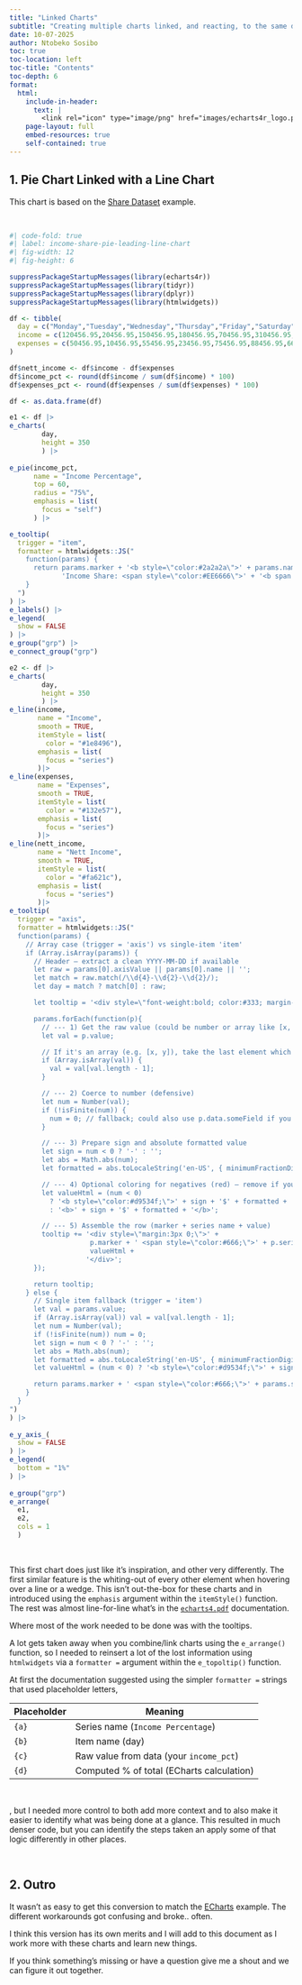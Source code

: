 ```yaml
---
title: "Linked Charts"
subtitle: "Creating multiple charts linked, and reacting, to the same dataset"
date: 10-07-2025
author: Ntobeko Sosibo
toc: true
toc-location: left
toc-title: "Contents"
toc-depth: 6
format: 
  html:
    include-in-header: 
      text: |
        <link rel="icon" type="image/png" href="images/echarts4r_logo.png">
    page-layout: full
    embed-resources: true
    self-contained: true
---
```

## 1. Pie Chart Linked with a Line Chart  

This chart is based on the [Share Dataset](https://echarts.apache.org/examples/en/editor.html?c=dataset-link) example.

&nbsp;  

```r
#| code-fold: true
#| label: income-share-pie-leading-line-chart
#| fig-width: 12
#| fig-height: 6

suppressPackageStartupMessages(library(echarts4r))
suppressPackageStartupMessages(library(tidyr))
suppressPackageStartupMessages(library(dplyr))
suppressPackageStartupMessages(library(htmlwidgets))

df <- tibble(
  day = c("Monday","Tuesday","Wednesday","Thursday","Friday","Saturday","Sunday"),
  income = c(120456.95,20456.95,150456.95,180456.95,70456.95,310456.95,130456.95),
  expenses = c(50456.95,10456.95,55456.95,23456.95,75456.95,88456.95,66456.95)
)

df$nett_income <- df$income - df$expenses
df$income_pct <- round(df$income / sum(df$income) * 100)
df$expenses_pct <- round(df$expenses / sum(df$expenses) * 100)

df <- as.data.frame(df)

e1 <- df |>
e_charts(
        day,
        height = 350
        ) |>
  
e_pie(income_pct,
      name = "Income Percentage",
      top = 60,
      radius = "75%",
      emphasis = list(
        focus = "self")
      ) |>

e_tooltip(
  trigger = "item",
  formatter = htmlwidgets::JS("
    function(params) {
      return params.marker + '<b style=\"color:#2a2a2a\">' + params.name + '</b><br>' +
             'Income Share: <span style=\"color:#EE6666\">' + '<b span style=\"color:#EE6666\">' + params.value + '%</span>';
    }
  ")
) |>
e_labels() |>
e_legend(
  show = FALSE
) |>
e_group("grp") |>
e_connect_group("grp")

e2 <- df |>
e_charts(
        day,
        height = 350
        ) |>
e_line(income,
       name = "Income",
       smooth = TRUE,
       itemStyle = list(
         color = "#1e8496"),
       emphasis = list(
         focus = "series")
       )|>
e_line(expenses,
       name = "Expenses",
       smooth = TRUE,
       itemStyle = list(
         color = "#132e57"),
       emphasis = list(
         focus = "series")
       )|>
e_line(nett_income,
       name = "Nett Income",
       smooth = TRUE,
       itemStyle = list(
         color = "#fa621c"),
       emphasis = list(
         focus = "series")
       )|>
e_tooltip(
  trigger = "axis", 
  formatter = htmlwidgets::JS("
  function(params) {
    // Array case (trigger = 'axis') vs single-item 'item'
    if (Array.isArray(params)) {
      // Header — extract a clean YYYY-MM-DD if available
      let raw = params[0].axisValue || params[0].name || '';
      let match = raw.match(/\\d{4}-\\d{2}-\\d{2}/);
      let day = match ? match[0] : raw;

      let tooltip = '<div style=\"font-weight:bold; color:#333; margin-bottom:6px;\">' + day + '</div>';

      params.forEach(function(p){
        // --- 1) Get the raw value (could be number or array like [x, y])
        let val = p.value;

        // If it's an array (e.g. [x, y]), take the last element which is usually the y
        if (Array.isArray(val)) {
          val = val[val.length - 1];
        }

        // --- 2) Coerce to number (defensive)
        let num = Number(val);
        if (!isFinite(num)) {
          num = 0; // fallback; could also use p.data.someField if you know it
        }

        // --- 3) Prepare sign and absolute formatted value
        let sign = num < 0 ? '-' : '';
        let abs = Math.abs(num);
        let formatted = abs.toLocaleString('en-US', { minimumFractionDigits: 2, maximumFractionDigits: 2 });

        // --- 4) Optional coloring for negatives (red) — remove if you don't want color
        let valueHtml = (num < 0)
          ? '<b style=\"color:#d9534f;\">' + sign + '$' + formatted + '</b>'
          : '<b>' + sign + '$' + formatted + '</b>';

        // --- 5) Assemble the row (marker + series name + value)
        tooltip += '<div style=\"margin:3px 0;\">' +
                    p.marker + ' <span style=\"color:#666;\">' + p.seriesName + ':</span> ' +
                    valueHtml +
                   '</div>';
      });

      return tooltip;
    } else {
      // Single item fallback (trigger = 'item')
      let val = params.value;
      if (Array.isArray(val)) val = val[val.length - 1];
      let num = Number(val);
      if (!isFinite(num)) num = 0;
      let sign = num < 0 ? '-' : '';
      let abs = Math.abs(num);
      let formatted = abs.toLocaleString('en-US', { minimumFractionDigits: 2, maximumFractionDigits: 2 });
      let valueHtml = (num < 0) ? '<b style=\"color:#d9534f;\">' + sign + '$' + formatted + '</b>' : '<b>' + sign + '$' + formatted + '</b>';

      return params.marker + ' <span style=\"color:#666;\">' + params.seriesName + ':</span> ' + valueHtml;
    }
  }
") 
) |>
  
e_y_axis_(
  show = FALSE
) |>
e_legend(
  bottom = "1%"
) |>
  
e_group("grp")
e_arrange(
  e1, 
  e2, 
  cols = 1
  )
```  

&nbsp;

This first chart does just like it's inspiration, and other very differently. The first similar feature is the whiting-out of every other element when hovering over a line or a wedge. This isn't out-the-box for these charts and in introduced using the `emphasis` argument within the `itemStyle()` function. The rest was almost line-for-line what's in the [`echarts4.pdf`](https://cran.r-project.org/web/packages/echarts4r/echarts4r.pdf) documentation.  

Where most of the work needed to be done was with the tooltips.  

A lot gets taken away when you combine/link charts using the `e_arrange()` function, so I needed to reinsert a lot of the lost information using `htmlwidgets` via a `formatter =` argument within the `e_topoltip()` function.  

At first the documentation suggested using the simpler `formatter = ` strings that used placeholder letters, 

| Placeholder | Meaning                                   |
| ----------- | ----------------------------------------- |
| `{a}`       | Series name (`Income Percentage`)         |
| `{b}`       | Item name (day)                           |
| `{c}`       | Raw value from data (your `income_pct`)   |
| `{d}`       | Computed % of total (ECharts calculation) |  
&nbsp;  

, but I needed more control to both add more context and to also make it easier to identify what was being done at a glance. This resulted in much denser code, but you can identify the steps taken an apply some of that logic differently in other places.  

&nbsp;  


## 2. Outro  

It wasn't as easy to get this conversion to match the [ECharts](https://echarts.apache.org/examples/en/editor.html?c=dataset-link) example. The different workarounds got confusing and broke.. often.  

I think this version has its own merits and I will add to this document as I work more with these charts and learn new things.  

If you think something's missing or have a question give me a shout and we can figure it out together.  

